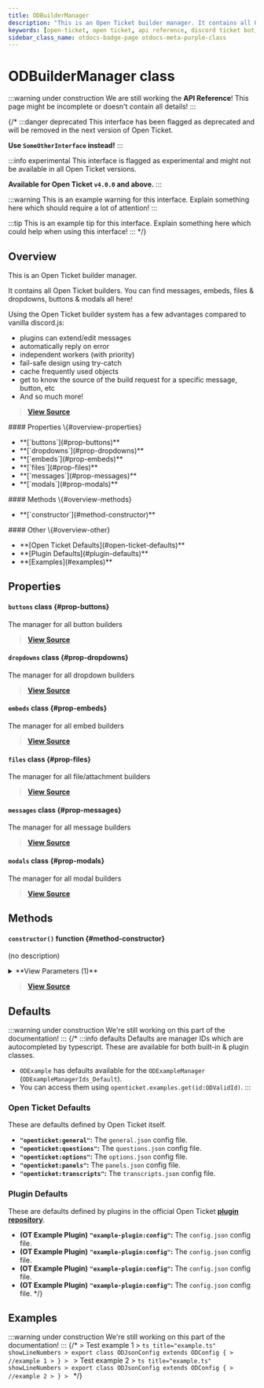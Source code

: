 ```yaml
---
title: ODBuilderManager
description: "This is an Open Ticket builder manager. It contains all Open Ticket builders. You can find messages, embeds, files & dropdowns, buttons & modals all here!"
keywords: [open-ticket, open ticket, api reference, discord ticket bot, class]
sidebar_class_name: otdocs-badge-page otdocs-meta-purple-class
---
```

<head>
    <link rel="apple-touch-icon" href="/img/logo_vertical.png"/>
</head>

# ODBuilderManager <M color="purple">class</M>

:::warning under construction
We are still working the **API Reference**! This page might be incomplete or doesn't contain all details!
:::

{/*
:::danger deprecated
This interface has been flagged as deprecated and will be removed in the next version of Open Ticket.

**Use `SomeOtherInterface` instead!**
:::

:::info experimental
This interface is flagged as experimental and might not be available in all Open Ticket versions.

**Available for Open Ticket `v4.0.0` and above.**
:::

:::warning
This is an example warning for this interface. Explain something here which should require a lot of attention!
:::

:::tip
This is an example tip for this interface. Explain something here which could help when using this interface!
:::
*/}

## Overview
This is an Open Ticket builder manager.

It contains all Open Ticket builders. You can find messages, embeds, files & dropdowns, buttons & modals all here!

Using the Open Ticket builder system has a few advantages compared to vanilla discord.js:
- plugins can extend/edit messages
- automatically reply on error
- independent workers (with priority)
- fail-safe design using try-catch
- cache frequently used objects
- get to know the source of the build request for a specific message, button, etc
- And so much more!

> [**View Source**](https://otgithub.dj-dj.be/tree/main/src/core/api/modules/builder.ts#L64)

<FlexHorizontal>
<div style={{width:"30%"}}>
    #### Properties \{#overview-properties}
    <ul>
        <li>**[`buttons`](#prop-buttons)**</li>
        <li>**[`dropdowns`](#prop-dropdowns)**</li>
        <li>**[`embeds`](#prop-embeds)**</li>
        <li>**[`files`](#prop-files)**</li>
        <li>**[`messages`](#prop-messages)**</li>
        <li>**[`modals`](#prop-modals)**</li>
    </ul>
</div>
<div style={{width:"30%"}}>
    #### Methods \{#overview-methods}
    <ul>
        <li>**[`constructor`](#method-constructor)**</li>
    </ul>
</div>
<div style={{width:"30%"}}>
    #### Other \{#overview-other}
    <ul>
        <li>**[Open Ticket Defaults](#open-ticket-defaults)**</li>
        <li>**[Plugin Defaults](#plugin-defaults)**</li>
        <li>**[Examples](#examples)**</li>
    </ul>
</div>
</FlexHorizontal>

## Properties
<Divider></Divider>
#### `buttons` <M color="purple">class</M> <ApiBlock><ApiUrl url="class:ODButtonManager" label="api.ODButtonManager"/></ApiBlock> \{#prop-buttons}
The manager for all button builders

> [**View Source**](https://otgithub.dj-dj.be/tree/main/src/core/api/modules/builder.ts#L66)

<Divider></Divider>
#### `dropdowns` <M color="purple">class</M> <ApiBlock><ApiUrl url="class:ODDropdownManager" label="api.ODDropdownManager"/></ApiBlock> \{#prop-dropdowns}
The manager for all dropdown builders

> [**View Source**](https://otgithub.dj-dj.be/tree/main/src/core/api/modules/builder.ts#L68)

<Divider></Divider>
#### `embeds` <M color="purple">class</M> <ApiBlock><ApiUrl url="class:ODEmbedManager" label="api.ODEmbedManager"/></ApiBlock> \{#prop-embeds}
The manager for all embed builders

> [**View Source**](https://otgithub.dj-dj.be/tree/main/src/core/api/modules/builder.ts#L72)

<Divider></Divider>
#### `files` <M color="purple">class</M> <ApiBlock><ApiUrl url="class:ODFileManager" label="api.ODFileManager"/></ApiBlock> \{#prop-files}
The manager for all file/attachment builders

> [**View Source**](https://otgithub.dj-dj.be/tree/main/src/core/api/modules/builder.ts#L70)

<Divider></Divider>
#### `messages` <M color="purple">class</M> <ApiBlock><ApiUrl url="class:ODMessageManager" label="api.ODMessageManager"/></ApiBlock> \{#prop-messages}
The manager for all message builders

> [**View Source**](https://otgithub.dj-dj.be/tree/main/src/core/api/modules/builder.ts#L74)

<Divider></Divider>
#### `modals` <M color="purple">class</M> <ApiBlock><ApiUrl url="class:ODModalManager" label="api.ODModalManager"/></ApiBlock> \{#prop-modals}
The manager for all modal builders

> [**View Source**](https://otgithub.dj-dj.be/tree/main/src/core/api/modules/builder.ts#L76)

<Divider></Divider>

## Methods
<Divider></Divider>
#### `constructor()` <M color="orange">function</M> <ApiBlock><ApiUrl url="class:ODBuilderManager" label="api.ODBuilderManager"/></ApiBlock> \{#method-constructor}
(no description)

<details>
<summary>**View Parameters (1)**</summary>
- **`debug`:** <M color="purple">class</M> <ApiBlock><ApiUrl url="class:ODDebugger" label="api.ODDebugger"/></ApiBlock> - Parameter Description Lorem Ipsum.
</details>

> [**View Source**](https://otgithub.dj-dj.be/tree/main/src/core/api/modules/builder.ts#L78)

<Divider></Divider>

## Defaults
:::warning under construction
We're still working on this part of the documentation!
:::
{/*
:::info defaults
Defaults are manager IDs which are autocompleted by typescript. These are available for both built-in & plugin classes.
- `ODExample` has defaults available for the `ODExampleManager` (`ODExampleManagerIds_Default`).
- You can access them using `openticket.examples.get(id:ODValidId)`.
:::

### Open Ticket Defaults
These are defaults defined by Open Ticket itself.
- **`"openticket:general"`:** The `general.json` config file.
- **`"openticket:questions"`:** The `questions.json` config file.
- **`"openticket:options"`:** The `options.json` config file.
- **`"openticket:panels"`:** The `panels.json` config file.
- **`"openticket:transcripts"`:** The `transcripts.json` config file.

### Plugin Defaults
These are defaults defined by plugins in the official Open Ticket [**plugin repository**](https://odplugins.dj-dj.be/tree/main/open-ticket).
- <C color="blue">**(OT Example Plugin)**</C> **`"example-plugin:config"`:** The `config.json` config file.
- <C color="blue">**(OT Example Plugin)**</C> **`"example-plugin:config"`:** The `config.json` config file.
- <C color="blue">**(OT Example Plugin)**</C> **`"example-plugin:config"`:** The `config.json` config file.
- <C color="blue">**(OT Example Plugin)**</C> **`"example-plugin:config"`:** The `config.json` config file.
*/}

## Examples
:::warning under construction
We're still working on this part of the documentation!
:::
{/*
<Tabs>
    <TabItem value="First Example">
    > Test example 1
    > ```ts title="example.ts" showLineNumbers
    > export class ODJsonConfig extends ODConfig {
    >     //example 1
    > }
    > ```
    </TabItem>
    <TabItem value="Second Example">
    > Test example 2
    > ```ts title="example.ts" showLineNumbers
    > export class ODJsonConfig extends ODConfig {
    >     //example 2
    > }
    > ```
    </TabItem>
</Tabs>
*/}
